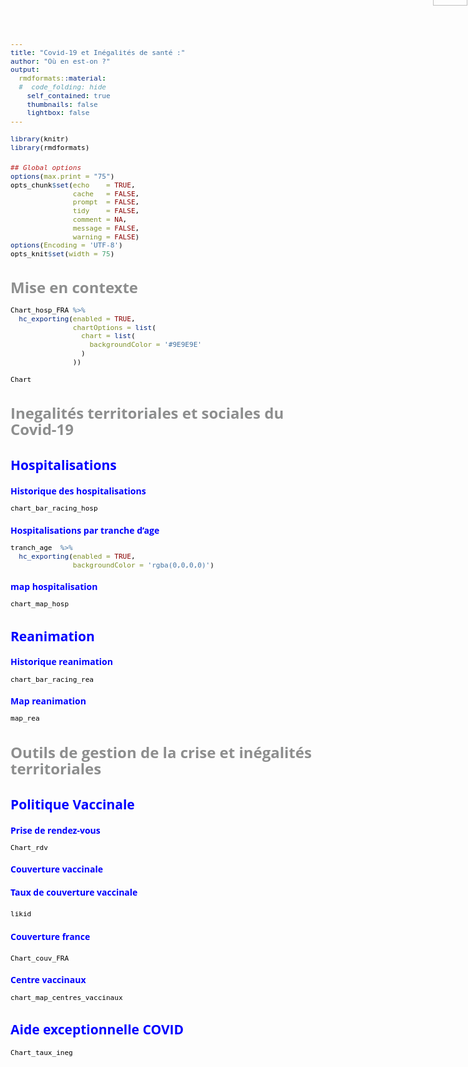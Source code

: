 ```yaml
---
title: "Covid-19 et Inégalités de santé :"
author: "Où en est-on ?"
output:
  rmdformats::material:
  #  code_folding: hide
    self_contained: true
    thumbnails: false
    lightbox: false
---
```



<meta charset="UTF-8">

<link rel="stylesheet" type="text/css" href="//fonts.googleapis.com/css?family=Open+Sans" />

<img class="logo" src="0_data/logo.png" alt="Compass" />
 
<style type="text/css">

h1.title {
  font-size: 30px;
  color: #0459FA;
  text-align: left;
   font-weight: bold;
}


img.logo{
margin-left: 1cm;
margin-top: 0.1cm;
height: 55px;
display: inline;
position:absolute;
top:-50px;
right:1px;
}


h4.author { 
  font-size: 18px;
  color: #0459FA;
  text-align: left;
}

h1 { font-family: Open Sans; font-size: 24px; font-style: normal; font-variant: normal; font-weight: 700; line-height: 26.4px;
color: #8d8e8e;} 

h3 { font-family: Open Sans; font-size: 14px; font-style: normal; font-variant: normal; font-weight: 700; line-height: 15.4px; } p { font-family: Open Sans; font-size: 14px; font-style: normal; font-variant: normal; font-weight: 400; line-height: 20px; } blockquote { font-family: Open Sans; font-size: 21px; font-style: normal; font-variant: normal; font-weight: 400; line-height: 30px; } pre { font-family: Open Sans; font-size: 13px; font-style: normal; font-variant: normal; font-weight: 400; line-height: 18.5667px; }



.opensans {
  font-family: "Open Sans", sans-serif;
}


.pages .nav-tabs>li {
    margin-bottom: 0px !important;
}

.pages .nav-tabs>li>a {
    font-weight: 400 !important;
}

.pages ul.nav {
    margin-top: 2em;
    margin-bottom: 1em;
     background-color: #d6eaf2 ;
}

.pages .nav-tabs>li.active>a {
    background-color: #a7bcdc !important;
}
.menu ul li.active {
    background-color: #d6eaf2;
    position: relative;
}

.menu ul li a {
    color: rgb(5, 5, 5);
    text-decoration: none;
}

body {
  font-family: "Open Sans";
  color: #000000;
}

.header-panel {
  background-color: #D6EAF2;
}

.pages h1 {
  color: #20201f;
}

.pages h2 {
  color: #a7bcdc;
}

div.main-container {
  max-width: 1600px !important;
}

.header-panel {
    min-height: 100px;
}

.header-panel #header {
    min-height: 100px;
}

</style>

```r
library(knitr)
library(rmdformats)

## Global options
options(max.print = "75")
opts_chunk$set(echo    = TRUE,
               cache   = FALSE,
               prompt  = FALSE,
               tidy    = FALSE,
               comment = NA,
               message = FALSE,
               warning = FALSE)
options(Encoding = 'UTF-8')
opts_knit$set(width = 75)
```


# Mise en contexte {.tabset .tabset-fade}
```r
Chart_hosp_FRA %>% 
  hc_exporting(enabled = TRUE,
               chartOptions = list(
                 chart = list(
                   backgroundColor = '#9E9E9E'
                 )
               ))
```



```r
Chart
```


# Inegalités territoriales et sociales du Covid-19 {.tabset .tabset-fade}

## **<font color="blue">Hospitalisations</font>** {.tabset .tabset-fade}


### **<font color="blue">Historique des hospitalisations</font>**
```r
chart_bar_racing_hosp
```

### **<font color="blue">Hospitalisations par tranche d'age</font>**

```r
tranch_age  %>% 
  hc_exporting(enabled = TRUE,
               backgroundColor = 'rgba(0,0,0,0)')
```

### **<font color="blue">map hospitalisation</font>**

```r
chart_map_hosp
```

## **<font color="blue">Reanimation</font>**  {.tabset .tabset-fade}

### **<font color="blue">Historique reanimation</font>**

```r
chart_bar_racing_rea
```

### **<font color="blue">Map reanimation</font>**

```r
map_rea
```

# Outils de gestion de la crise et inégalités territoriales {.tabset .tabset-fade}


## **<font color="blue">Politique Vaccinale</font>** {.tabset .tabset-fade}

### **<font color="blue">Prise de rendez-vous</font>**

```r
Chart_rdv
```


### **<font color="blue">Couverture vaccinale</font>**  {.tabset .tabset-fade}

#### **<font color="blue">Taux de couverture vaccinale </font>**

```r
likid
```


#### **<font color="blue">Couverture france</font>**

```r
Chart_couv_FRA
```


### **<font color="blue">Centre vaccinaux</font>**

```r
chart_map_centres_vaccinaux
```

## **<font color="blue">Aide exceptionnelle COVID</font>** {.tabset .tabset-fade}


```r
Chart_taux_ineg
```


